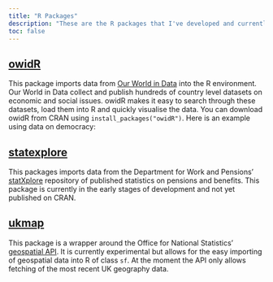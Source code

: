 ```yaml
---
title: "R Packages"
description: "These are the R packages that I've developed and currently developing. You can find the source code and installation instructions on my github page."
toc: false
---
```


## [owidR](https://github.com/piersyork/owidR)
This package imports data from [Our World in Data](https://ourworldindata.org) into the R environment. Our World in Data collect and publish hundreds of country level datasets on economic and social issues. owidR makes it easy to search through these datasets, load them into R and quickly visualise the data. You can download owidR from CRAN using `install_packages("owidR")`. Here is an example using data on democracy:

## [statexplore](https://github.com/piersyork/statxplore)
This packages imports data from the Department for Work and Pensions' [statXplore](https://stat-xplore.dwp.gov.uk/) repository of published statistics on pensions and benefits. This package is currently in the early stages of development and not yet published on CRAN.

## [ukmap](https://github.com/piersyork/ukmap)
This package is a wrapper around the Office for National Statistics' [geospatial API](https://statistics.data.gov.uk/home). It is currently experimental but allows for the easy importing of geospatial data into R of class `sf`. At the moment the API only allows fetching of the most recent UK geography data. 
